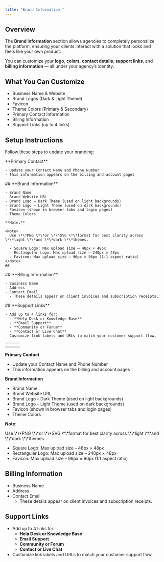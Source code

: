 ```yaml
---
title: "Brand Information "
---
```


## **Overview**

The **Brand Information** section allows agencies to completely personalize the platform, ensuring your clients interact with a solution that looks and feels like your own product.

You can customize your **logo**, **colors**, **contact details**, **support links**, and **billing information** — all under your agency’s identity.

## **What You Can Customize**

- Business Name & Website
- Brand Logos (Dark & Light Theme)
- Favicon
- Theme Colors (Primary & Secondary)
- Primary Contact Information
- Billing Information
- Support Links (up to 4 links)

## **Setup Instructions**

Follow these steps to update your branding:

<Tabs>
  <Tab title="Primary Contact">
    **Primary Contact**

    - Update your Contact Name and Phone Number
    - This information appears on the billing and account pages
  </Tab>
  <Tab title="Brand">
    ## **Brand Information**

    - Brand Name
    - Brand Website URL
    - Brand Logo – Dark Theme (used on light backgrounds)
    - Brand Logo – Light Theme (used on dark backgrounds)
    - Favicon (shown in browser tabs and login pages)
    - Theme Colors

    **Note:**

    <Note>
      Use \*\*PNG \*\*or \*\*SVG \*\*format for best clarity across \*\*light \*\*and \*\*dark \*\*themes.

      - Square Logo: Max upload size – 48px × 48px
      - Rectangular Logo: Max upload size – 240px × 48px
      - Favicon: Max upload size – 96px × 96px (1:1 aspect ratio)
    </Note>
    ## 
  </Tab>
  <Tab title="Billing">
    ## **Billing Information**

    - Business Name
    - Address
    - Contact Email
      - These details appear on client invoices and subscription receipts.
  </Tab>
  <Tab title="Support Links">
    ## **Support Links**

    - Add up to 4 links for:
      - **Help Desk or Knowledge Base**
      - **Email Support**
      - **Community or Forum**
      - **Contact or Live Chat**
    - Customize link labels and URLs to match your customer support flow.
  </Tab>
</Tabs>


| | | |
| --- | --- | --- |
| | | |
| | | |

**Primary Contact**

- Update your Contact Name and Phone Number
- This information appears on the billing and account pages

**Brand Information**

- Brand Name
- Brand Website URL
- Brand Logo – Dark Theme (used on light backgrounds)
- Brand Logo – Light Theme (used on dark backgrounds)
- Favicon (shown in browser tabs and login pages)
- Theme Colors

**Note:**

<Note>
  Use \*\*PNG \*\*or \*\*SVG \*\*format for best clarity across \*\*light \*\*and \*\*dark \*\*themes.

  - Square Logo: Max upload size – 48px × 48px
  - Rectangular Logo: Max upload size – 240px × 48px
  - Favicon: Max upload size – 96px × 96px (1:1 aspect ratio)
</Note>

## **Billing Information**

- Business Name
- Address
- Contact Email
  - These details appear on client invoices and subscription receipts.

## **Support Links**

- Add up to 4 links for:
  - **Help Desk or Knowledge Base**
  - **Email Support**
  - **Community or Forum**
  - **Contact or Live Chat**
- Customize link labels and URLs to match your customer support flow.